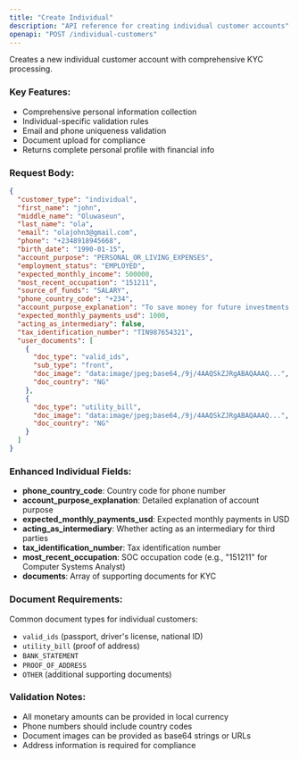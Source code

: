 ```yaml
---
title: "Create Individual"
description: "API reference for creating individual customer accounts"
openapi: "POST /individual-customers"
---
```


Creates a new individual customer account with comprehensive KYC processing.

### Key Features:

- Comprehensive personal information collection
- Individual-specific validation rules
- Email and phone uniqueness validation
- Document upload for compliance
- Returns complete personal profile with financial info

### Request Body:

```json
{
  "customer_type": "individual",
  "first_name": "john",
  "middle_name": "Oluwaseun",
  "last_name": "ola",
  "email": "olajohn3@gmail.com",
  "phone": "+2348918945668",
  "birth_date": "1990-01-15",
  "account_purpose": "PERSONAL_OR_LIVING_EXPENSES",
  "employment_status": "EMPLOYED",
  "expected_monthly_income": 500000,
  "most_recent_occupation": "151211",
  "source_of_funds": "SALARY",
  "phone_country_code": "+234",
  "account_purpose_explanation": "To save money for future investments and handle personal transactions",
  "expected_monthly_payments_usd": 1000,
  "acting_as_intermediary": false,
  "tax_identification_number": "TIN987654321",
  "user_documents": [
    {
      "doc_type": "valid_ids",
      "sub_type": "front",
      "doc_image": "data:image/jpeg;base64,/9j/4AAQSkZJRgABAQAAAQ...",
      "doc_country": "NG"
    },
    {
      "doc_type": "utility_bill",
      "doc_image": "data:image/jpeg;base64,/9j/4AAQSkZJRgABAQAAAQ...",
      "doc_country": "NG"
    }
  ]
}
```

### Enhanced Individual Fields:

- **phone_country_code**: Country code for phone number
- **account_purpose_explanation**: Detailed explanation of account purpose
- **expected_monthly_payments_usd**: Expected monthly payments in USD
- **acting_as_intermediary**: Whether acting as an intermediary for third parties
- **tax_identification_number**: Tax identification number
- **most_recent_occupation**: SOC occupation code (e.g., "151211" for Computer Systems Analyst)
- **documents**: Array of supporting documents for KYC


### Document Requirements:

Common document types for individual customers:
- `valid_ids` (passport, driver's license, national ID)
- `utility_bill` (proof of address)
- `BANK_STATEMENT`
- `PROOF_OF_ADDRESS`
- `OTHER` (additional supporting documents)

### Validation Notes:

- All monetary amounts can be provided in local currency
- Phone numbers should include country codes
- Document images can be provided as base64 strings or URLs
- Address information is required for compliance
